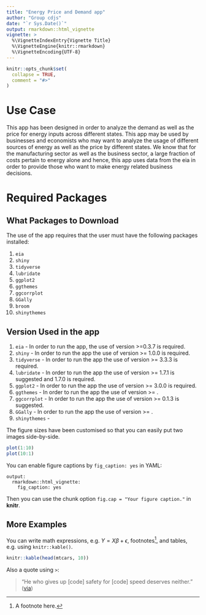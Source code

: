 ```yaml
---
title: "Energy Price and Demand app"
author: "Group cdjs"
date: "`r Sys.Date()`"
output: rmarkdown::html_vignette
vignette: >
  %\VignetteIndexEntry{Vignette Title}
  %\VignetteEngine{knitr::rmarkdown}
  %\VignetteEncoding{UTF-8}
---
```


```r
knitr::opts_chunk$set(
  collapse = TRUE,
  comment = "#>"
)
```


# Use Case

This app has been designed in order to analyze the demand as well as the price for energy inputs across different states. This app may be used by businesses and economists who may want to analyze the usage of different sources of energy as well as the price by different states. We know that for the manufacturing sector as well as the business sector, a large fraction of costs pertain to energy alone and hence, this app uses data from the eia in order to provide those who want to make energy related business decisions.   

# Required Packages

## What Packages to Download

The use of the app requires that the user must have the following packages installed:

1. `eia`
2. `shiny`
3. `tidyverse`
4. `lubridate`
5. `ggplot2`
6. `ggthemes`
7. `ggcorrplot`
8. `GGally`
9. `broom`
10. `shinythemes`

## Version Used in the app

1. `eia` - In order to run the app, the use of version >=0.3.7 is required.
2. `shiny` - In order to run the app the use of version >= 1.0.0 is required.
3. `tidyverse` - In order to run the app the use of version >= 3.3.3 is required.
4. `lubridate` - In order to run the app the use of version >= 1.7.1 is suggested and 1.7.0 is required.
5. `ggplot2` - In order to run the app the use of version >= 3.0.0 is required.
6. `ggthemes` - In order to run the app the use of version >= .
7. `ggcorrplot` - In order to run the app the use of version >= 0.1.3 is suggested.
8. `GGally` - In order to run the app the use of version >= .
10. `shinythemes` - 

The figure sizes have been customised so that you can easily put two images side-by-side. 

```r
plot(1:10)
plot(10:1)
```

You can enable figure captions by `fig_caption: yes` in YAML:

    output:
      rmarkdown::html_vignette:
        fig_caption: yes

Then you can use the chunk option `fig.cap = "Your figure caption."` in **knitr**.

## More Examples

You can write math expressions, e.g. $Y = X\beta + \epsilon$, footnotes^[A footnote here.], and tables, e.g. using `knitr::kable()`.

```r
knitr::kable(head(mtcars, 10))
```

Also a quote using `>`:

> "He who gives up [code] safety for [code] speed deserves neither."
([via](https://twitter.com/hadleywickham/status/504368538874703872))
